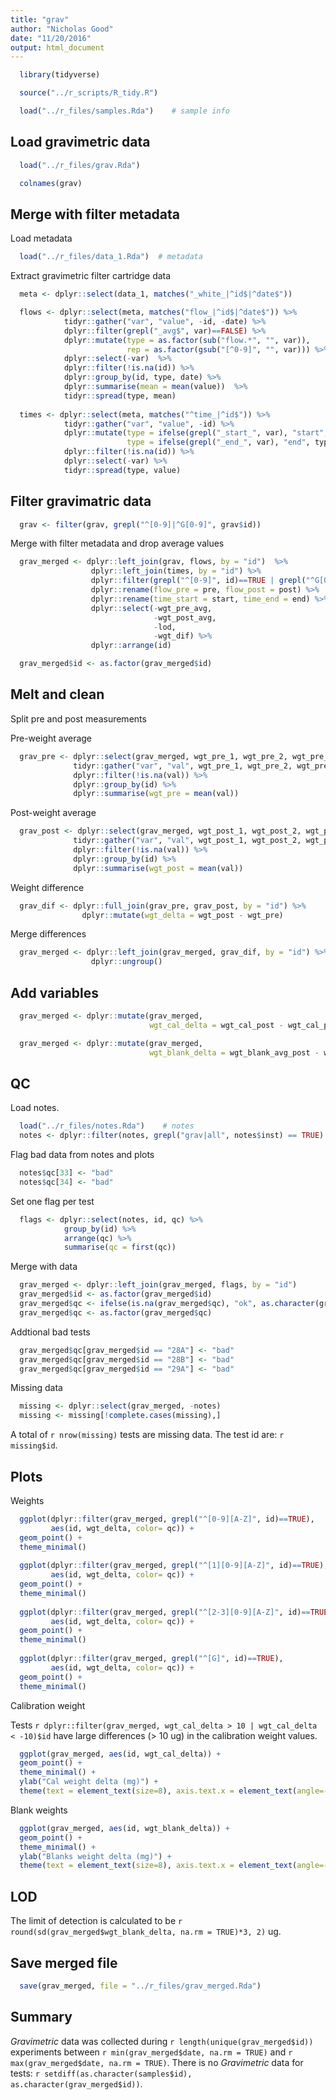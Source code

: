 ```yaml
---
title: "grav"
author: "Nicholas Good"
date: "11/20/2016"
output: html_document
---
```


```r
  library(tidyverse)
```

```r
  source("../r_scripts/R_tidy.R")
```

```r
  load("../r_files/samples.Rda")    # sample info
```

## Load gravimetric data

```r
  load("../r_files/grav.Rda")
```

```r
  colnames(grav)
```

## Merge with filter metadata

Load metadata
```r
  load("../r_files/data_1.Rda")  # metadata
```

Extract gravimetric filter cartridge data
```r
  meta <- dplyr::select(data_1, matches("_white_|^id$|^date$"))

  flows <- dplyr::select(meta, matches("flow_|^id$|^date$")) %>%
            tidyr::gather("var", "value", -id, -date) %>%
            dplyr::filter(grepl("_avg$", var)==FALSE) %>%
            dplyr::mutate(type = as.factor(sub("flow.*", "", var)),
                          rep = as.factor(gsub("[^0-9]", "", var))) %>%
            dplyr::select(-var)  %>%
            dplyr::filter(!is.na(id)) %>%
            dplyr::group_by(id, type, date) %>%
            dplyr::summarise(mean = mean(value))  %>%
            tidyr::spread(type, mean)
  
  times <- dplyr::select(meta, matches("^time_|^id$")) %>%
            tidyr::gather("var", "value", -id) %>%
            dplyr::mutate(type = ifelse(grepl("_start_", var), "start", "NA"),
                          type = ifelse(grepl("_end_", var), "end", type)) %>%
            dplyr::filter(!is.na(id)) %>%  
            dplyr::select(-var) %>%  
            tidyr::spread(type, value)
```

## Filter gravimatric data

```r
  grav <- filter(grav, grepl("^[0-9]|^G[0-9]", grav$id))
```

Merge with filter metadata and drop average values

```r
  grav_merged <- dplyr::left_join(grav, flows, by = "id")  %>%  
                  dplyr::left_join(times, by = "id") %>%  
                  dplyr::filter(grepl("^[0-9]", id)==TRUE | grepl("^G[0-9]", id)==TRUE) %>%
                  dplyr::rename(flow_pre = pre, flow_post = post) %>%
                  dplyr::rename(time_start = start, time_end = end) %>%
                  dplyr::select(-wgt_pre_avg,
                                -wgt_post_avg,
                                -lod, 
                                -wgt_dif) %>%
                  dplyr::arrange(id)

  grav_merged$id <- as.factor(grav_merged$id)
```

## Melt and clean

Split pre and post measurements

Pre-weight average
```r
  grav_pre <- dplyr::select(grav_merged, wgt_pre_1, wgt_pre_2, wgt_pre_3, id) %>%
              tidyr::gather("var", "val", wgt_pre_1, wgt_pre_2, wgt_pre_3) %>%
              dplyr::filter(!is.na(val)) %>%
              dplyr::group_by(id) %>%
              dplyr::summarise(wgt_pre = mean(val))
```

Post-weight average
```r
  grav_post <- dplyr::select(grav_merged, wgt_post_1, wgt_post_2, wgt_post_3, id) %>%
              tidyr::gather("var", "val", wgt_post_1, wgt_post_2, wgt_post_3) %>%
              dplyr::filter(!is.na(val)) %>%
              dplyr::group_by(id) %>%
              dplyr::summarise(wgt_post = mean(val))
```

Weight difference

```r
  grav_dif <- dplyr::full_join(grav_pre, grav_post, by = "id") %>%
                dplyr::mutate(wgt_delta = wgt_post - wgt_pre)
```

Merge differences

```r
  grav_merged <- dplyr::left_join(grav_merged, grav_dif, by = "id") %>%
                  dplyr::ungroup()
```

## Add variables

```r
  grav_merged <- dplyr::mutate(grav_merged, 
                               wgt_cal_delta = wgt_cal_post - wgt_cal_pre) # calibration weight change

  grav_merged <- dplyr::mutate(grav_merged,
                               wgt_blank_delta = wgt_blank_avg_post - wgt_blank_avg_pre) # blank change
```

## QC

Load notes.

```r
  load("../r_files/notes.Rda")    # notes
  notes <- dplyr::filter(notes, grepl("grav|all", notes$inst) == TRUE)
```

Flag bad data from notes and plots

```r
  notes$qc[33] <- "bad"
  notes$qc[34] <- "bad"
```

Set one flag per test

```r
  flags <- dplyr::select(notes, id, qc) %>%
            group_by(id) %>%
            arrange(qc) %>%
            summarise(qc = first(qc))
```

Merge with data

```r
  grav_merged <- dplyr::left_join(grav_merged, flags, by = "id")
  grav_merged$id <- as.factor(grav_merged$id)
  grav_merged$qc <- ifelse(is.na(grav_merged$qc), "ok", as.character(grav_merged$qc))
  grav_merged$qc <- as.factor(grav_merged$qc)
```

Addtional bad tests

```r
  grav_merged$qc[grav_merged$id == "28A"] <- "bad"
  grav_merged$qc[grav_merged$id == "28B"] <- "bad"
  grav_merged$qc[grav_merged$id == "29A"] <- "bad"
```

Missing data

```r
  missing <- dplyr::select(grav_merged, -notes) 
  missing <- missing[!complete.cases(missing),]
```

A total of `r nrow(missing)` tests are missing data. The test id are: `r missing$id`.

## Plots

Weights

```r
  ggplot(dplyr::filter(grav_merged, grepl("^[0-9][A-Z]", id)==TRUE),
         aes(id, wgt_delta, color= qc)) +
  geom_point() +
  theme_minimal()
  
  ggplot(dplyr::filter(grav_merged, grepl("^[1][0-9][A-Z]", id)==TRUE),
         aes(id, wgt_delta, color= qc)) +
  geom_point() +
  theme_minimal()
  
  ggplot(dplyr::filter(grav_merged, grepl("^[2-3][0-9][A-Z]", id)==TRUE),
         aes(id, wgt_delta, color= qc)) +
  geom_point() +
  theme_minimal()
  
  ggplot(dplyr::filter(grav_merged, grepl("^[G]", id)==TRUE),
         aes(id, wgt_delta, color= qc)) +
  geom_point() +
  theme_minimal()
```

Calibration weight

Tests `r dplyr::filter(grav_merged, wgt_cal_delta > 10 | wgt_cal_delta < -10)$id` have large differences (> 10 ug) in the calibration weight values.

```r
  ggplot(grav_merged, aes(id, wgt_cal_delta)) +
  geom_point() +
  theme_minimal() +
  ylab("Cal weight delta (mg)") +
  theme(text = element_text(size=8), axis.text.x = element_text(angle=-45, hjust=1))
```

Blank weights

```r
  ggplot(grav_merged, aes(id, wgt_blank_delta)) +
  geom_point() +
  theme_minimal() +
  ylab("Blanks weight delta (mg)") +
  theme(text = element_text(size=8), axis.text.x = element_text(angle=-45, hjust=1)) 
```

## LOD

The limit of detection is calculated to be `r round(sd(grav_merged$wgt_blank_delta, na.rm = TRUE)*3, 2)` ug.

## Save merged file

```r
  save(grav_merged, file = "../r_files/grav_merged.Rda")
```

## Summary

$Gravimetric$ data was collected during `r length(unique(grav_merged$id))` experiments between `r min(grav_merged$date, na.rm = TRUE)` and `r max(grav_merged$date, na.rm = TRUE)`. There is no $Gravimetric$ data for tests: `r setdiff(as.character(samples$id), as.character(grav_merged$id))`.

